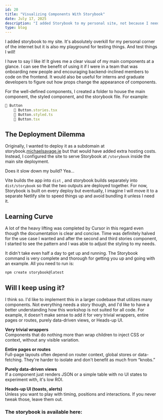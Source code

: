 ```yaml
---
id: 20
title: "Visualizing Components With Storybook"
date: July 17, 2025
description: "I added Storybook to my personal site, not because I needed it, but because it's a great way to test and visualize components. Overkill for one dev, but perfect for experimentation."
type: blog
---
```



I added storybook to my site. It's absolutely overkill for my personal corner of the internet but it is also my playground for testing things. And test things I will!

I have to say I like it! It gives me a clear visual of my main components at a glance. I can see the benefit of using it if I were in a team that was onboarding new people and encouraging backend-inclined members to code on the frontend. It would also be useful for interns and graduate developers to figure out how props change the appearance of components.

For the well-defined components, I created a folder to house the main component, the styled component, and the storybook file. For example:

```jsx
📁 Button
	📃 Button.stories.tsx
	📃 Button.styled.ts
	📃 Button.tsx
```

## The Deployment Dilemma

Originally, I wanted to deploy it as a subdomain at storybook.[michaelsavage.ie](http://michaelsavage.ie) but that would have added extra hosting costs. Instead, I configured the site to serve Storybook at `/storybook` inside the main site deployment.

Does it slow down my build? Yea…

Vite builds the app into `dist` , and storybook builds separately into `dist/storybook` so that the two outputs are deployed together. For now, Storybook is built on every deploy but eventually, I imagine I will move it to a separate Netlify site to speed things up and avoid bundling it unless I need it.

## Learning Curve

A lot of the heavy lifting was completed by Cursor in this regard even though the documentation is clear and concise. Time was definitely halved for the use case I wanted and after the second and third stories component, I started to see the pattern and I was able to adjust the styling to my needs.

It didn't take even half a day to get up and running. The Storybook command is very complete and thorough for getting you up and going with an example. All you need to run is:

```jsx
npm create storybook@latest
```

## Will I keep using it?

I think so. I'd like to implement this in a larger codebase that utilizes many components. Not everything needs a story though, and I'd like to have a better understanding how this workshop is not suited for all code. For example, it doesn't make sense to add it for very trivial wrappers, entire pages or routes, purely data-driven views, or Heads-up UI.

**Very trivial wrappers**  
	Components that do nothing more than wrap children to inject CSS or context, without any visible variation.

**Entire pages or routes**  
	Full-page layouts often depend on router context, global stores or data-fetching. They're harder to isolate and don't benefit as much from “knobs.”

**Purely data-driven views**  
	If a component just renders JSON or a simple table with no UI states to experiment with, it's low ROI.

**Heads-up UI (toasts, alerts)**  
	Unless you want to play with timing, positions and interactions. If you never tweak those, leave them out.

### The storybook is available here: <Anchor link="https://michaelsavage.ie/storybook" text="Storybook" variant="link" isExternal />